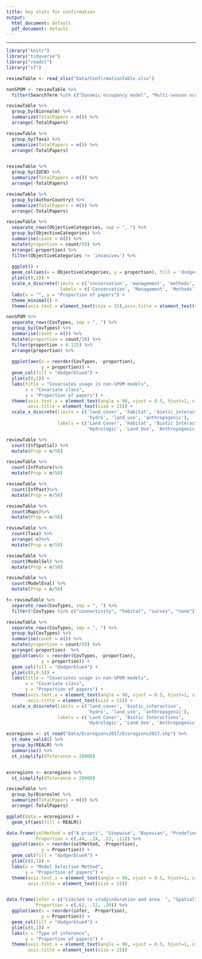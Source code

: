 ```yaml
---
title: key stats for confirmation
output:
  html_document: default
  pdf_document: default
---
```


***
 
```r
library("knitr")
library("tidyverse") 
library("readxl")
library("sf")
```


```r
reviewTable <- read_xlsx("Data/ConfirmationTable.xlsx")

nonSPOM <- reviewTable %>%
  filter(SearchTerm %in% c("Dynamic occupancy model", "Multi-season occupancy model"))

```


```r
reviewTable %>%
  group_by(Biorealm) %>%
  summarize(TotalPapers = n()) %>%
  arrange(-TotalPapers)

reviewTable %>%
  group_by(Taxa) %>%
  summarize(TotalPapers = n()) %>%
  arrange(-TotalPapers)


reviewTable %>%
  group_by(IUCN) %>%
  summarize(TotalPapers = n()) %>%
  arrange(-TotalPapers)

reviewTable %>%
  group_by(AuthorCountry) %>%
  summarize(TotalPapers = n()) %>%
  arrange(-TotalPapers)

reviewTable %>%
  separate_rows(ObjectiveCategories, sep = ", ") %>%
  group_by(ObjectiveCategories) %>%
  summarise(count = n()) %>% 
  mutate(proportion = count/58) %>%
  arrange(-proportion) %>%
  filter(ObjectiveCategories != 'invasives') %>%
  
  ggplot() +
  geom_col(aes(x = ObjectiveCategories, y = proportion), fill = 'dodgerblue4') +
  ylim(c(0,1)) +
  scale_x_discrete(limits = c('conservation', 'management', 'methods', 'research'),
                    labels = c('Conservation', 'Management', 'Methods', 'Research')) +
  labs(x = "", y = "Proportion of papers") +
  theme_minimal() +
  theme(axis.text = element_text(size = 15),axis.title = element_text(size = 15))

```


```r
nonSPOM %>%
  separate_rows(CovTypes, sep = ", ") %>%
  group_by(CovTypes) %>%
  summarise(count = n()) %>% 
  mutate(proportion = count/38) %>%
  filter(proportion > 0.125) %>%
  arrange(proportion) %>%
  
  ggplot(aes(x = reorder(CovTypes, -proportion),
             y = proportion)) +
  geom_col(fill = "dodgerblue4") +
  ylim(c(0,1)) + 
  labs(title = "Covariates usage in non-SPOM models",
       x = "Covariate class",
       y = "Proportion of papers") +
  theme(axis.text.x = element_text(angle = 90, vjust = 0.5, hjust=1, size = 15),
        axis.title = element_text(size = 15)) +
  scale_x_discrete(limits = c('land_cover', 'habitat', 'biotic_interaction',
                              'hydro', 'land_use', 'anthropogenic'),
                   labels = c('Land Cover', 'Habitat', 'Biotic Interactions',
                              'Hydrologic', 'Land Use', 'Anthropogenic'))
```


```r
reviewTable %>% 
  count(InfSpatial) %>%
  mutate(Prop = n/58)

reviewTable %>% 
  count(InfFuture)%>%
  mutate(Prop = n/58)

reviewTable %>% 
  count(InfPast)%>%
  mutate(Prop = n/58)

reviewTable %>% 
  count(Maps)%>%
  mutate(Prop = n/58)

reviewTable %>%
  count(Taxa) %>%
  arrange(-n)%>%
  mutate(Prop = n/58)

reviewTable %>%
  count(ModelSel) %>%
  mutate(Prop = n/58)

reviewTable %>%
  count(ModelEval) %>%
  mutate(Prop = n/58)

t<-reviewTable %>%
  separate_rows(CovTypes, sep = ", ") %>%
  filter(!CovTypes %in% c("connectivity", "habitat", "survey", "none"))

reviewTable %>%
  separate_rows(CovTypes, sep = ", ") %>%
  group_by(CovTypes) %>%
  summarise(count = n()) %>% 
  mutate(proportion = count/58) %>%
  arrange(-proportion)  %>%
  ggplot(aes(x = reorder(CovTypes, -proportion),
             y = proportion)) +
  geom_col(fill = "dodgerblue4") +
  ylim(c(0,0.5)) + 
  labs(title = "Covariates usage in non-SPOM models",
       x = "Covariate class",
       y = "Proportion of papers") +
  theme(axis.text.x = element_text(angle = 90, vjust = 0.5, hjust=1, size = 15),
        axis.title = element_text(size = 15)) +
  scale_x_discrete(limits = c('land_cover', 'biotic_interaction',
                              'hydro', 'land_use', 'anthropogenic'),
                   labels = c('Land Cover', 'Biotic Interactions',
                              'Hydrologic', 'Land Use', 'Anthropogenic'))

```

```r
ecoregions <- st_read("Data/Ecoregions2017/Ecoregions2017.shp") %>%
  st_make_valid() %>%
  group_by(REALM) %>%
  summarise() %>%
  st_simplify(dTolerance = 10000)


ecoregions <- ecoregions %>%
  st_simplify(dTolerance = 20000)

reviewTable %>%
  group_by(Biorealm) %>%
  summarize(TotalPapers = n()) %>%
  arrange(-TotalPapers)

ggplot(data = ecoregions) +
  geom_sf(aes(fill = REALM))
```


```r
data.frame(selMethod = c("A priori", "Stepwise", "Bayesian", "Predefined alternatives"),
           Proportion = c(.44, .24, .22, .11)) %>%
  ggplot(aes(x = reorder(selMethod, -Proportion),
             y = Proportion)) +
  geom_col(fill = "dodgerblue4") +
  ylim(c(0,1)) + 
  labs(x = "Model Selection Method",
       y = "Proportion of papers") +
  theme(axis.text.x = element_text(angle = 90, vjust = 0.5, hjust=1, size = 15),
        axis.title = element_text(size = 15))


data.frame(infer = c("Limited to study\nduration and area  ", "Spatial", "Future"),
           Proportion = c(.62, .12, .29)) %>%
  ggplot(aes(x = reorder(infer, -Proportion),
             y = Proportion)) +
  geom_col(fill = "dodgerblue4") +
  ylim(c(0,1)) + 
  labs(x = "Type of inference",
       y = "Proportion of papers") +
  theme(axis.text.x = element_text(angle = 90, vjust = 0.5, hjust=1, size = 15),
        axis.title = element_text(size = 15))
```











